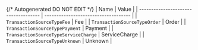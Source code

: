 {/* Autogenerated DO NOT EDIT  */}
| Name                                 | Value                                |
| ------------------------------------ | ------------------------------------ |
| `TransactionSourceTypeFee`           | Fee                                  |
| `TransactionSourceTypeOrder`         | Order                                |
| `TransactionSourceTypePayment`       | Payment                              |
| `TransactionSourceTypeServiceCharge` | ServiceCharge                        |
| `TransactionSourceTypeUnknown`       | Unknown                              |
